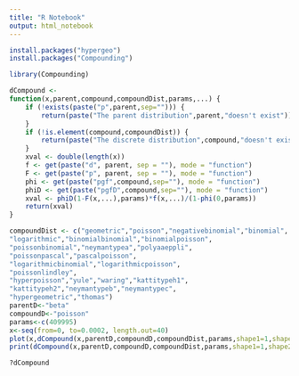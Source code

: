 ```yaml
---
title: "R Notebook"
output: html_notebook
---
```



```r
install.packages("hypergeo")
install.packages("Compounding")
```

```r

library(Compounding)
```

```r
dCompound <-
function(x,parent,compound,compoundDist,params,...) {
    if (!exists(paste("p",parent,sep=""))) {
        return(paste("The parent distribution",parent,"doesn't exist"))
    }
    if (!is.element(compound,compoundDist)) {
        return(paste("The discrete distribution",compound,"doesn't exist"))
    }
    xval <- double(length(x))
    f <- get(paste("d", parent, sep = ""), mode = "function")
    F <- get(paste("p", parent, sep = ""), mode = "function")
    phi <- get(paste("pgf",compound,sep=""), mode = "function")
    phiD <- get(paste("pgfD",compound,sep=""), mode = "function")
    xval <- phiD(1-F(x,...),params)*f(x,...)/(1-phi(0,params))
    return(xval)
}
```

```r
compoundDist <- c("geometric","poisson","negativebinomial","binomial",
"logarithmic","binomialbinomial","binomialpoisson",
"poissonbinomial","neymantypea","polyaaeppli",
"poissonpascal","pascalpoisson",
"logarithmicbinomial","logarithmicpoisson",
"poissonlindley",
"hyperpoisson","yule","waring","kattitypeh1",
"kattitypeh2","neymantypeb","neymantypec",
"hypergeometric","thomas")
parentD<-"beta"
compoundD<-"poisson"
params<-c(409995)
x<-seq(from=0, to=0.0002, length.out=40)
plot(x,dCompound(x,parentD,compoundD,compoundDist,params,shape1=1,shape2=0.1),xlim=c(0,0.0002),ylim=c(0,409995))
print(dCompound(x,parentD,compoundD,compoundDist,params,shape1=1,shape2=1))

```

```r
?dCompound
```